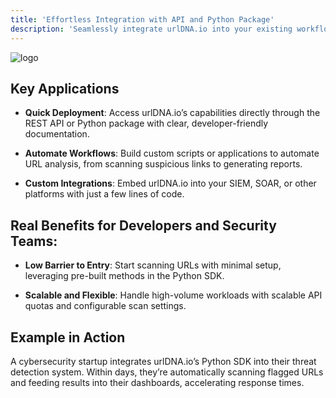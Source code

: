 ```yaml
---
title: 'Effortless Integration with API and Python Package'
description: 'Seamlessly integrate urlDNA.io into your existing workflows with minimal effort using our API and Python SDK.'
---
```


![logo](https://urldna.io/assets/images/use-cases/security-operation-center-integration/api.png)

## Key Applications

* **Quick Deployment**: Access urlDNA.io’s capabilities directly through the REST API or Python package with clear, developer-friendly documentation.

* **Automate Workflows**: Build custom scripts or applications to automate URL analysis, from scanning suspicious links to generating reports.

* **Custom Integrations**: Embed urlDNA.io into your SIEM, SOAR, or other platforms with just a few lines of code.

## Real Benefits for Developers and Security Teams:

* **Low Barrier to Entry**: Start scanning URLs with minimal setup, leveraging pre-built methods in the Python SDK.

* **Scalable and Flexible**: Handle high-volume workloads with scalable API quotas and configurable scan settings.

## Example in Action

A cybersecurity startup integrates urlDNA.io’s Python SDK into their threat detection system. Within days, they’re automatically scanning flagged URLs and feeding results into their dashboards, accelerating response times.